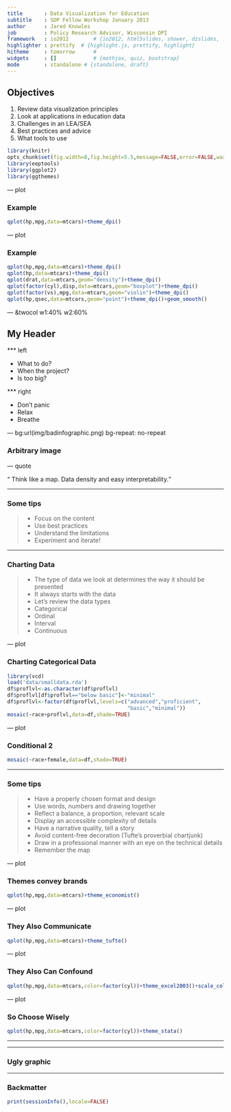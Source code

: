 ```yaml
---
title       : Data Visualization for Education
subtitle    : SDP Fellow Workshop January 2013
author      : Jared Knowles
job         : Policy Research Advisor, Wisconsin DPI
framework   : io2012        # {io2012, html5slides, shower, dzslides, ...}
highlighter : prettify  # {highlight.js, prettify, highlight}
hitheme     : tomorrow      # 
widgets     : []            # {mathjax, quiz, bootstrap}
mode        : standalone # {standalone, draft}
---
```


## Objectives

1. Review data visualization principles
2. Look at applications in education data
3. Challenges in an LEA/SEA
4. Best practices and advice
5. What tools to use

```r
library(knitr)
opts_chunk$set(fig.width=8,fig.height=5.5,message=FALSE,error=FALSE,warning=FALSE,echo=TRUE,dev="svg",comment=NA)
library(eeptools)
library(ggplot2)
library(ggthemes)
```

--- plot

### Example

```r
qplot(hp,mpg,data=mtcars)+theme_dpi()
```

--- plot

### Example

```r
qplot(hp,mpg,data=mtcars)+theme_dpi()
qplot(hp,data=mtcars)+theme_dpi()
qplot(drat,data=mtcars,geom="density")+theme_dpi()
qplot(factor(cyl),disp,data=mtcars,geom="boxplot")+theme_dpi()
qplot(factor(vs),mpg,data=mtcars,geom="violin")+theme_dpi()
qplot(hp,qsec,data=mtcars,geom="point")+theme_dpi()+geom_smooth()
```

--- &twocol w1:40% w2:60%

## My Header

*** left

- What to do?
- When the project?
- Is too big?

*** right

- Don't panic
- Relax
- Breathe

--- bg:url(img/badinfographic.png) bg-repeat: no-repeat

### Arbitrary image

--- quote

<p><q> Think like a <span class = 'red'>map</span>. Data density and easy interpretability.</q></p>

---

### Some tips

>- Focus on the content
>- Use best practices
>- Understand the limitations
>- Experiment and iterate!

---

### Charting Data

>- The type of data we look at determines the way it should be presented
>- It always starts with the data
>- Let's review the data types
>- Categorical
>- Ordinal
>- Interval
>- Continuous

--- plot

### Charting Categorical Data

```r
library(vcd)
load('data/smalldata.rda')
df$proflvl<-as.character(df$proflvl)
df$proflvl[df$proflvl=="below basic"]<-"minimal"
df$proflvl<-factor(df$proflvl,levels=c("advanced","proficient",
                                       "basic","minimal"))
mosaic(~race+proflvl,data=df,shade=TRUE)
```

--- plot

### Conditional 2
```r
mosaic(~race+female,data=df,shade=TRUE)
```

---

### Some tips

>- Have a properly chosen format and design 
>- Use words, numbers and drawing together
>- Reflect a balance, a proportion, relevant scale
>- Display an accessible complexity of details
>- Have a narrative quality, tell a story
>- Avoid content-free decoration (Tufte's proverbial chartjunk)
>- Draw in a professional manner with an eye on the technical details
>- Remember the map

--- plot

### Themes convey brands


```r
qplot(hp,mpg,data=mtcars)+theme_economist()
```

--- plot

### They Also Communicate


```r
qplot(hp,mpg,data=mtcars)+theme_tufte()
```


--- plot

### They Also Can Confound


```r
qplot(hp,mpg,data=mtcars,color=factor(cyl))+theme_excel2003()+scale_color_excel2003()
```


--- plot

### So Choose Wisely


```r
qplot(hp,mpg,data=mtcars,color=factor(cyl))+theme_stata()
```

---

---

### Ugly graphic

<script>
    function init() {

      var canvas = document.getElementById("canvas");
      var ctx = canvas.getContext("2d");

      draw(ctx);
    }

    function draw(ctx) {

      var gradient;

      // layer1/Path
      ctx.save();
      ctx.beginPath();
      ctx.moveTo(0.5, 0.0);
      ctx.lineTo(0.5, 423.0);
      ctx.stroke();

      // layer1/Path
      ctx.beginPath();
      ctx.moveTo(0.0, 423.5);
      ctx.lineTo(477.0, 423.5);
      ctx.stroke();

      // layer1/This is silly
      ctx.font = "36.0px 'Nyala'";
      ctx.fillText("This gradient is silly", 62.1, 93.3);

      // layer1/Path
      ctx.beginPath();
      ctx.moveTo(472.0, 317.0);
      ctx.lineTo(62.0, 317.0);
      ctx.lineTo(62.0, 175.0);
      ctx.lineTo(472.0, 175.0);
      ctx.lineTo(472.0, 317.0);
      ctx.closePath();
      gradient = ctx.createRadialGradient(267.0, 246.0, 0.0, 267.0, 246.0, 153.4);
      gradient.addColorStop(0.50, "rgb(255, 255, 255)");
      gradient.addColorStop(0.65, "rgb(255, 169, 171)");
      gradient.addColorStop(1.00, "rgb(255, 83, 88)");
      ctx.fillStyle = gradient;
      ctx.fill();
      ctx.restore();
    }
</script>

<body onload="init()">
   <canvas id="canvas" width="477" height="424"></canvas>
</body>

---

### Backmatter

```r
print(sessionInfo(),locale=FALSE)
```